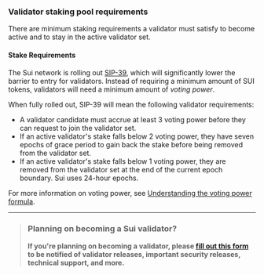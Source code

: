 ### Validator staking pool requirements 

There are minimum staking requirements a validator must satisfy to become active and to stay in the active validator set.

#### Stake Requirements

The Sui network is rolling out [SIP-39](https://github.com/sui-foundation/sips/blob/main/sips/sip-39.md), which will significantly lower the barrier to entry for validators. Instead of requiring a minimum amount of SUI tokens, validators will need a minimum amount of *voting power*.

When fully rolled out, SIP-39 will mean the following validator requirements:

- A validator candidate must accrue at least 3 voting power before they can request to join the validator set.
- If an active validator's stake falls below 2 voting power, they have seven epochs of grace period to gain back the stake before being removed from the validator set.
- If an active validator's stake falls below 1 voting power, they are removed from the validator set at the end of the current epoch boundary. Sui uses 24-hour epochs.

For more information on voting power, see [Understanding the voting power formula](/concepts/tokenomics.mdx#understanding-the-voting-power-formula).

---

> ### **Planning on becoming a Sui validator?**
>
> **If you're planning on becoming a validator, please [fill out this form](https://forms.gle/CdhMvMqVJi1VpG5q7) to be notified of validator releases, important security releases, technical support, and more.**
